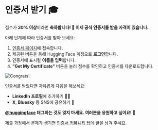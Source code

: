 # 인증서 받기 🎓

점수가 **30% 이상**이라면 **축하합니다! 👏 이제 공식 인증서를 받을 자격이 있습니다.**

아래 단계에 따라 인증서를 받아 보세요:

1. [인증서 페이지](https://huggingface.co/spaces/agents-course/Unit4-Final-Certificate)에 접속합니다.
2. 제공된 버튼을 통해 Hugging Face 계정으로 **로그인**합니다.
3. 인증서에 표시될 **이름을 입력**합니다.
4. **"Get My Certificate"** 버튼을 눌러 점수를 확인하고 인증서를 다운로드합니다.

<img src="https://huggingface.co/datasets/agents-course/course-images/resolve/main/en/unit4/congrats.png" alt="Congrats!" />

인증서를 받았다면 자유롭게 다음을 해보세요:
- **LinkedIn 프로필**에 추가하기 🧑‍💼
- **X**, **Bluesky** 등 SNS에 공유하기 🎉

**[@huggingface](https://huggingface.co/huggingface) 태그하는 것도 잊지 마세요. 여러분을 응원하고 싶어요! 🤗**

<Tip>

제출 과정에서 문제가 생기면 [인증서 커뮤니티 탭](https://huggingface.co/spaces/agents-course/Unit4-Final-Certificate/discussions)에 글을 남겨 주세요.

</Tip>

